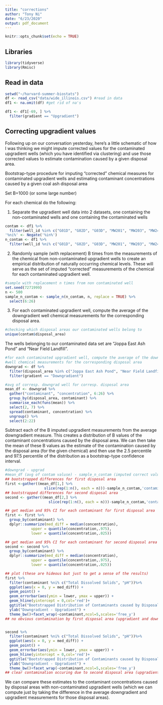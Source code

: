 ```yaml
---
title: "corrections"
author: "Tony Ni"
date: "6/23/2020"
output: pdf_document
---
```


```r
knitr::opts_chunk$set(echo = TRUE)
```

## Libraries

```r
library(tidyverse)
library(Rmisc)
```

## Read in data

```r
setwd("~/harvard-summer-biostats")
df <- read_csv("data/wide_illinois.csv") #read in data
df1 <- na.omit(df) #get rid of na's

df1 <- df1[-69, ] %>%
  filter(gradient == "Upgradient")
```


## Correcting upgradient values
Following up on our conversation yesterday, here's a little schematic of how I was thinking we might impute corrected values for the contaminated upgradient wells (which you have identified via clustering) and use those corrected values to estimate contamination caused by a given disposal area.

Bootstrap-type procedure for imputing "corrected" chemical measures for contaminated upgradient wells and estimating contaminant concentrations caused by a given coal ash disposal area

Set B=1000 (or some large number)

For each chemical do the following:

1. Separate the upgradient well data into 2 datasets, one containing the non-contaminated wells and one containing the contaminated wells

```r
contam <- df1 %>%
  filter(well_id %in% c("G01D", "G02D", "G03D", "MW201", "MW203", "MW24D")) 
'%ni%' <- Negate('%in%')
n_contam <- df1 %>%
  filter(well_id %ni% c("G01D", "G02D", "G03D", "MW201", "MW203", "MW24D")) 
```


2. Randomly sample (with replacement) B times from the measurements of the chemical from non-contaminated upgradient wells to create an empirical distribution of naturally occurring chemical levels. These will serve as the set of imputed "corrected" measurements of the chemical for each contaminated upgradient well.

```r
#sample with replacement n times from non contaminated well
set.seed(7271999)
n <- 500
sample_n_contam <- sample_n(n_contam, n, replace = TRUE) %>%
  select(6:26)
```


3. For each contaminated upgradient well, compute the average of the downgradient well chemical measurements for the corresponding disposal area. 

```r
#checking which disposal areas our contaminated wells belong to
unique(contam$disposal_area) 
```

The wells belonging to our contaminated data set are "Joppa East Ash Pond" and "Near Field Landfill".

```r
#for each contaminated upgradient well, compute the average of the downgradient 
#well chemical measurements for the corresponding disposal area
downgrad <- df %>%
  filter(disposal_area %in% c("Joppa East Ash Pond", "Near Field Landfill")) %>%
  filter(gradient == "Downgradient")

#avg of corresp. downgrad well for corresp. disposal area
mean_df <- downgrad %>%
  gather("contaminant", "concentration", 6:26) %>%
  group_by(disposal_area, contaminant) %>%
  summarise_each(funs(mean)) %>%
  select(2, 7) %>%
  spread(contaminant, concentration) %>% 
  ungroup() %>%
  select(2:22)
```

Subtract each of the B imputed upgradient measurements from the average downgradient measure. This creates a distribution of B values of the contaminant concentrations caused by the disposal area. We can then take the mean of these B values as the estimate of the contamination caused by the disposal area (for the given chemical) and then use the 2.5 percentile and 97.5 percentile of the distribution as a bootstrap-type confidence interval.

```r
#downgrad - upgrad
#mean_df (avg of contam valuse) - sample_n_contam (imputed correct valuse)
## bootstrapped differences for first disposal area
first <-gather((mean_df[1,] %>% 
                  slice(rep(1:n(), each = n)))-sample_n_contam,'contaminant','concentration')
## bootstrapped differences for second disposal area
second <- gather((mean_df[2,] %>% 
                    slice(rep(1:n(), each = n)))-sample_n_contam,'contaminant','concentration')

## get median and 95% CI for each contaminant for first disposal area
first <- first %>%
  group_by(contaminant) %>%
  dplyr::summarize(med_diff = median(concentration), 
            upper = quantile(concentration,.975), 
            lower = quantile(concentration,.025))

## get median and 95% CI for each contaminant for second disposal area
second <- second %>%
  group_by(contaminant) %>%
  dplyr::summarize(med_diff = median(concentration), 
            upper = quantile(concentration,.975), 
            lower = quantile(concentration,.025))

## plot (these are hideous but just to get a sense of the results)
first %>%
  filter(contaminant %ni% c("Total Dissolved Solids", "pH"))%>%
  ggplot(aes(x = 0, y = med_diff)) +
  geom_point() +
  geom_errorbar(aes(ymin = lower, ymax = upper)) +
  geom_hline(yintercept = 0,col='red')+
  ggtitle("Bootstrapped Distribution of Contaminants caused by Disposal Area (n=500)") +
  ylab("Downgradient - Upgradient") +
  theme_bw()+facet_wrap(~contaminant,ncol=5,scales='free_y')
## no obvious contamination by first disposal area (upgradient and downgradient diffs mostly near 0)


second %>%
  filter(contaminant %ni% c("Total Dissolved Solids", "pH"))%>%
  ggplot(aes(x = 0, y = med_diff)) +
  geom_point() +
  geom_errorbar(aes(ymin = lower, ymax = upper)) +
  geom_hline(yintercept = 0,col='red')+
  ggtitle("Bootstrapped Distribution of Contaminants caused by Disposal Area (n=500)") +
  ylab("Downgradient - Upgradient") +
  theme_bw()+facet_wrap(~contaminant,ncol=5,scales='free_y')
## clear contamination occuring due to second disposal area (upgradient and downgradient diffs mostly >>0)

```


We can compare these estimates to the contaminant concentrations caused by disposal areas with non-contaminated upgradient wells (which we can compute just by taking the difference in the average downgradient and upgradient measurements for those disposal areas).
